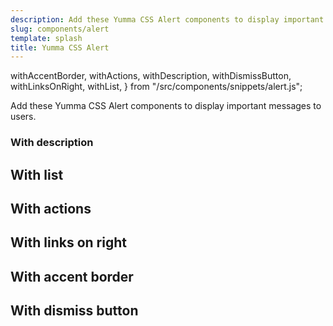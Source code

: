 ```yaml
---
description: Add these Yumma CSS Alert components to display important messages to users.
slug: components/alert
template: splash
title: Yumma CSS Alert
---
```


  withAccentBorder,
  withActions,
  withDescription,
  withDismissButton,
  withLinksOnRight,
  withList,
} from "/src/components/snippets/alert.js";

Add these Yumma CSS Alert components to display important messages to users.

### With description

<Preview data={withDescription} usePadding useTabs useVersion="release" />

## With list

<Preview data={withList} usePadding useTabs useVersion="release" />

## With actions

<Preview data={withActions} usePadding useTabs useVersion="release" />

## With links on right

<Preview data={withLinksOnRight} usePadding useTabs useVersion="release" />

## With accent border

<Preview data={withAccentBorder} usePadding useTabs useVersion="release" />

## With dismiss button

<Preview data={withDismissButton} usePadding useTabs useVersion="release" />
